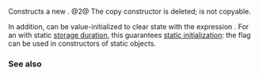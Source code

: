 {{cpp/atomic/atomic_flag/title|atomic_flag}}
{{cpp/atomic/atomic_flag/navbar}}
{{dcl begin}}
{{dcl header|atomic}}
{{dcl rev multi|num=1
|since1=c++11|dcl1=
atomic_flag() noexcept = default;
|since2=c++20|dcl2=
constexpr atomic_flag() noexcept;
}}
{{dcl|num=2|since=c++11|1=
atomic_flag( const atomic_flag&amp; ) = delete;
}}
{{dcl end}}

Constructs a new {{lc|std::atomic_flag}}. 
{{rrev multi
|until1=c++20|rev1=
@1@ Trivial default constructor, initializes {{lc|std::atomic_flag}} to unspecified state.
|rev2=
@1@ Initializes {{lc|std::atomic_flag}} to clear state.
}}
@2@ The copy constructor is deleted; {{lc|std::atomic_flag}} is not copyable.

In addition, {{lc|std::atomic_flag}} can be value-initialized to clear state with the expression {{lc|ATOMIC_FLAG_INIT}}. For an {{tt|atomic_flag}} with static [[cpp/language/storage_duration#Storage_duration|storage duration]], this guarantees [[cpp/language/initialization#Static_initialization|static initialization]]: the flag can be used in constructors of static objects.

===See also===
{{dsc begin}}
{{dsc inc|cpp/atomic/dsc ATOMIC_FLAG_INIT}}
{{dsc end}}

{{langlinks|de|es|fr|it|ja|pt|ru|zh}}